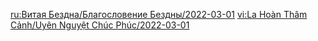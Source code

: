 {{Blessing of the Abyssal Moon
|name       = Lightning
|phase      = Waxing
|image      = Spiral Abyss Blessing 37.png
|details    =
<li>When opponents take {{Color|bp|Electro-Charged DMG}}, their Electro RES decreases by {{Color|bp|10%}} for 10s. Max {{Color|bp|4}} stacks. Each stack's duration is independent. Each enemy can receive this effect once every 1.2s.</li>
|time_start = 2022-03-01 04:00:00
|time_end   = 2022-03-16 03:59:59
}}
<noinclude>
<!-- interwikis -->
[[ru:Витая Бездна/Благословение Бездны/2022-03-01]]
[[vi:La Hoàn Thâm Cảnh/Uyên Nguyệt Chúc Phúc/2022-03-01]]
</noinclude>